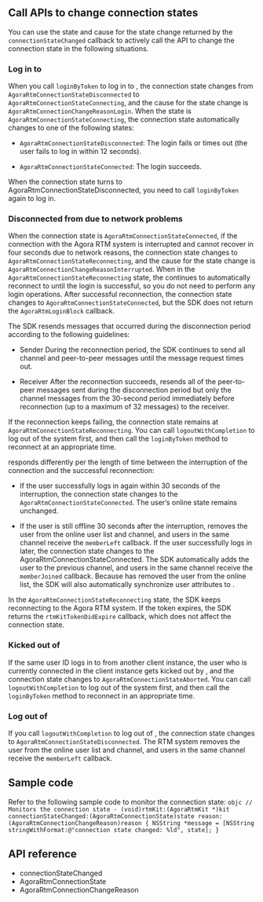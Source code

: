 <PlatformWrapper platform="macos">
        
## Call APIs to change connection states

You can use the state and cause for the state change returned by the `connectionStateChanged` callback to actively call the API to change the connection state in the following situations.

### Log in to <Vg k="SIG" />

When you call `loginByToken` to log in to <Vg k="SIG" />, the connection state changes from `AgoraRtmConnectionStateDisconnected` to `AgoraRtmConnectionStateConnecting`, and the cause for the state change is `AgoraRtmConnectionChangeReasonLogin`. When the state is `AgoraRtmConnectionStateConnecting`, the connection state automatically changes to one of the following states:

-   `AgoraRtmConnectionStateDisconnected`: The login fails or times out (the user fails to log in within 12 seconds).

-   `AgoraRtmConnectionStateConnected`: The login succeeds.

When the connection state turns to AgoraRtmConnectionStateDisconnected, you need to call `loginByToken` again to log in.

### Disconnected from <Vg k="SIG" /> due to network problems

When the connection state is `AgoraRtmConnectionStateConnected`, if the connection with the Agora RTM system is interrupted and cannot recover in four seconds due to network reasons, the connection state changes to `AgoraRtmConnectionStateReconnecting`, and the cause for the state change is `AgoraRtmConnectionChangeReasonInterrupted`. When in the `AgoraRtmConnectionStateReconnecting` state, the <Vg k="MESS_SDK" /> continues to automatically reconnect to <Vg k="SIG" /> until the login is successful, so you do not need to perform any login operations. After successful reconnection, the connection state changes to `AgoraRtmConnectionStateConnected`, but the SDK does not return the `AgoraRtmLoginBlock` callback.

The SDK resends messages that occurred during the disconnection period according to the following guidelines:

-   Sender
    During the reconnection period, the SDK continues to send all channel and peer-to-peer messages until the message request times out.

-   Receiver
    After the reconnection succeeds, <Vg k="SIG" /> resends all of the peer-to-peer messages sent during the disconnection period but only the channel messages from the 30-second period immediately before reconnection (up to a maximum of 32 messages) to the receiver.

If the reconnection keeps failing, the connection state remains at `AgoraRtmConnectionStateReconnecting`. You can call `logoutWithCompletion` to log out of the system first, and then call the `loginByToken` method to reconnect at an appropriate time.

<Vg k="SIG" /> responds differently per the length of time between the interruption of the connection and the successful reconnection:

-   If the user successfully logs in again within 30 seconds of the interruption, the connection state changes to the `AgoraRtmConnectionStateConnected`. The user’s online state remains unchanged.

-   If the user is still offline 30 seconds after the interruption, <Vg k="SIG" /> removes the user from the online user list and channel, and users in the same channel receive the `memberLeft` callback. If the user successfully logs in later, the connection state changes to the AgoraRtmConnectionStateConnected. The SDK automatically adds the user to the previous channel, and users in the same channel receive the `memberJoined` callback. Because <Vg k="SIG" /> has removed the user from the online list, the SDK will also automatically synchronize user attributes to <Vg k="SIG" />.

In the `AgoraRtmConnectionStateReconnecting` state, the SDK keeps reconnecting to the Agora RTM system. If the token expires, the SDK returns the `rtmKitTokenDidExpire` callback, which does not affect the connection state.

### Kicked out of <Vg k="SIG" />

If the same user ID logs in to <Vg k="SIG" /> from another client instance, the user who is currently connected in the client instance gets kicked out by <Vg k="SIG" />, and the connection state changes to `AgoraRtmConnectionStateAborted`. You can call `logoutWithCompletion` to log out of the system first, and then call the `loginByToken` method to reconnect in an appropriate time.

### Log out of <Vg k="SIG" />

If you call `logoutWithCompletion` to log out of <Vg k="SIG" />, the connection state changes to `AgoraRtmConnectionStateDisconnected`. The RTM system removes the user from the online user list and channel, and users in the same channel receive the `memberLeft` callback.

## Sample code

Refer to the following sample code to monitor the connection state:
    ```objc
    // Monitors the connection state
    - (void)rtmKit:(AgoraRtmKit *)kit connectionStateChanged:(AgoraRtmConnectionState)state reason:(AgoraRtmConnectionChangeReason)reason {
        NSString *message = [NSString stringWithFormat:@"connection state changed: %ld", state];
    }
    ```

## API reference

-   <Link to="{{Global.SIG_SDK_API_IOS}}/Protocols/AgoraRtmDelegate.html#//api/name/rtmKit:connectionStateChanged:reason:">connectionStateChanged</Link>

-   <Link to="{{Global.SIG_SDK_API_IOS}}/Constants/AgoraRtmConnectionState.htmlConstants/AgoraRtmConnectionState.html">AgoraRtmConnectionState</Link>

-   <Link to="{{Global.SIG_SDK_API_IOS}}/Constants/AgoraRtmConnectionChangeReason.html">AgoraRtmConnectionChangeReason</Link>

</PlatformWrapper>
